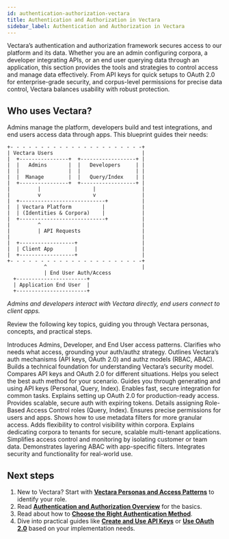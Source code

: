 ```yaml
---
id: authentication-authorization-vectara
title: Authentication and Authorization in Vectara
sidebar_label: Authentication and Authorization in Vectara
---
```




Vectara’s authentication and authorization framework secures access to our 
platform and its data. Whether you are an admin configuring corpora, a 
developer integrating APIs, or an end user querying data through an 
application, this section provides the tools and strategies to control access 
and manage data effectively. From API keys for quick setups to OAuth 2.0 for 
enterprise-grade security, and corpus-level permissions for precise data 
control, Vectara balances usability with robust protection.

## Who uses Vectara?

Admins manage the platform, developers build and test integrations, and end 
users access data through apps. This blueprint guides their needs:

```
+- - - - - - - - - - - - - - - - - - - - - -+ 
| Vectara Users                             |
|  +----------------+  +------------------+ |
|  |   Admins       |  |   Developers     | | 
|  |                |  |                  | |
|  |  Manage        |  |   Query/Index    | |
|  +----------------+  +------------------+ |
|         |                 |               |
|         v                 v               |
|  +----------------------------+           |
|  | Vectara Platform          |            |
|  | (Identities & Corpora)    |            |
|  +----------------------------+           |
|         ^                                 |
|         | API Requests                    |
|                                           |
|  +------------------+                     |
|  | Client App       |                     |
|  +------------------+                     |
+- - - - - - - - - - - - - - - - - - - - - -+
            ^                               |
            | End User Auth/Access
  +-----------------------+ 
  | Application End User  |
  +-----------------------+
```
*Admins and developers interact with Vectara directly, end users connect to 
client apps.*

Review the following key topics, guiding you through Vectara personas, 
concepts, and practical steps.

<Grid columns={3}>
  <TopicButton title="Vectara Personas and Access Patterns" href="/docs/learn/authentication/personas-and-access-patterns">
    <Spacer size="l" />
    Introduces Admins, Developer, and End User access patterns. 
    <Spacer size="l" />
    Clarifies who needs what access, grounding your auth/authz strategy.
    <Spacer size="l" />
  </TopicButton>
  <TopicButton title="Authentication and Authorization Overview" href="/docs/learn/authentication/auth-overview">
    <Spacer size="l" />
    Outlines Vectara’s auth mechanisms (API keys, OAuth 2.0) and authz models (RBAC, ABAC).
    <Spacer size="l" />
    Builds a technical foundation for understanding Vectara’s security model.
  </TopicButton>
  <TopicButton title="Choose the Right Authentication Method" href="/docs/learn/authentication/choose-auth-method">
    <Spacer size="l" />
    Compares API keys and OAuth 2.0 for different situations.
    <Spacer size="l" />
    Helps you select the best auth method for your scenario.
    <Spacer size="l" />
  </TopicButton>
  <TopicButton title="Create and Use API Keys" href="/docs/learn/authentication/api-key-management">
    <Spacer size="l" />
    Guides you through generating and using API keys (Personal, Query, Index).
    <Spacer size="l" />
    Enables fast, secure integration for common tasks.
    <Spacer size="l" />
  </TopicButton>  
  <TopicButton title="Use OAuth 2.0" href="/docs/learn/authentication/oauth-2">
    <Spacer size="l" />
    Explains setting up OAuth 2.0 for production-ready access.
    <Spacer size="l" />
    Provides scalable, secure auth with expiring tokens.
  </TopicButton>
  <TopicButton title="Assign Roles to Users and Clients (RBAC)" href="/docs/learn/authentication/role-based-access-control">
    <Spacer size="l" />
    Details assigning Role-Based Access Control roles (Query, Index). 
    <Spacer size="l" />
    Ensures precise permissions for users and apps.
    <Spacer size="l" />
  </TopicButton>
  <TopicButton title="Apply Metadata Filters for Attribute-Based Access Control" href="/docs/learn/authentication/attribute-based-access-control">
    <Spacer size="l" />
    Shows how to use metadata filters for more granular access. 
    <Spacer size="l" />
    Adds flexibility to control visibility within corpora.
    <Spacer size="l" />
  </TopicButton>
  <TopicButton title="Isolate Tenants with Corpora" href="/docs/learn/authentication/multi-tenant-corpus-isolation">
    <Spacer size="l" />
    Explains dedicating corpora to tenants for secure, scalable multi-tenant applications. 
    <Spacer size="l" />
    Simplifies access control and monitoring by isolating customer or team data.
    <Spacer size="l" />
  </TopicButton>
  <TopicButton title="Combine Access Control with Application Filters" href="/docs/learn/authentication/combine-access-control-with-app-filters">
    <Spacer size="l" />
    Demonstrates layering ABAC with app-specific filters.
    <Spacer size="l" />
    Integrates security and functionality for real-world use.
    <Spacer size="l" />
  </TopicButton>
  <Spacer size="l" />
</Grid>


## Next steps

1. New to Vectara? Start with **[Vectara Personas and Access Patterns](/docs/learn/authentication/personas-and-access-patterns)** to 
   identify your role.
2. Read **[Authentication and Authorization Overview](/docs/learn/authentication/auth-overview)** for the basics.
3. Read about how to **[Choose the Right Authentication Method](/docs/learn/authentication/choose-auth-method)**.
4. Dive into practical guides like **[Create and Use API Keys](/docs/learn/authentication/api-key-management)** or 
   **[Use OAuth 2.0](/docs/learn/authentication/oauth-2)** based on your implementation needs.

